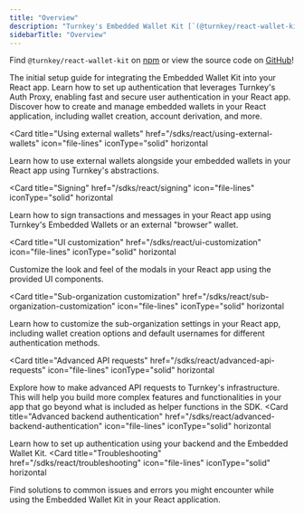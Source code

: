 ```yaml
---
title: "Overview"
description: "Turnkey's Embedded Wallet Kit [`(@turnkey/react-wallet-kit)`](https://www.npmjs.com/package/@turnkey/react-wallet-kit) is the easiest way to integrate Turnkey's Embedded Wallets into your React applications, no backend required. Built on [`@turnkey/core`](https://www.npmjs.com/package/@turnkey/core), it provides a set of UI components and easy-to-use functions, all exported from a hook, allowing you to quickly build secure embedded wallet experiences."
sidebarTitle: "Overview"
---
```



Find `@turnkey/react-wallet-kit` on [npm](https://www.npmjs.com/package/@turnkey/react-wallet-kit) or view the source code on [GitHub](https://github.com/tkhq/sdk/tree/main/packages/react-wallet-kit)!


<CardGroup>
  <Card
    title="Getting started"
    href="/sdks/react/getting-started"
    icon="file-lines"
    iconType="solid"
    horizontal
  >
    The initial setup guide for integrating the Embedded Wallet Kit into your React app.
  </Card>
  <Card
    title="Authentication"
    href="/sdks/react/auth"
    icon="file-lines"
    iconType="solid"
    horizontal
  >
    Learn how to set up authentication that leverages Turnkey's Auth Proxy, enabling fast and secure user authentication in your React app.
  </Card>
  <Card
    title="Using embedded wallets"
    href="/sdks/react/using-embedded-wallets"
    icon="file-lines"
    iconType="solid"
    horizontal
  >
    Discover how to create and manage embedded wallets in your React
    application, including wallet creation, account derivation, and more.
  </Card>

<Card
  title="Using external wallets"
  href="/sdks/react/using-external-wallets"
  icon="file-lines"
  iconType="solid"
  horizontal
>
  Learn how to use external wallets alongside your embedded wallets in your
  React app using Turnkey's abstractions.
</Card>

<Card
  title="Signing"
  href="/sdks/react/signing"
  icon="file-lines"
  iconType="solid"
  horizontal
>
  Learn how to sign transactions and messages in your React app using Turnkey's
  Embedded Wallets or an external "browser" wallet.
</Card>

<Card
  title="UI customization"
  href="/sdks/react/ui-customization"
  icon="file-lines"
  iconType="solid"
  horizontal
>
  Customize the look and feel of the modals in your React app using the provided
  UI components.
</Card>

<Card
  title="Sub-organization customization"
  href="/sdks/react/sub-organization-customization"
  icon="file-lines"
  iconType="solid"
  horizontal
>
  Learn how to customize the sub-organization settings in your React app,
  including wallet creation options and default usernames for different
  authentication methods.
</Card>

<Card
  title="Advanced API requests"
  href="/sdks/react/advanced-api-requests"
  icon="file-lines"
  iconType="solid"
  horizontal
>
  Explore how to make advanced API requests to Turnkey's infrastructure. This
  will help you build more complex features and functionalities in your app that
  go beyond what is included as helper functions in the SDK.
</Card>
<Card
  title="Advanced backend authentication"
  href="/sdks/react/advanced-backend-authentication"
  icon="file-lines"
  iconType="solid"
  horizontal
>
  Learn how to set up authentication using your backend and the Embedded Wallet
  Kit.
</Card>
<Card
  title="Troubleshooting"
  href="/sdks/react/troubleshooting"
  icon="file-lines"
  iconType="solid"
  horizontal
>
  Find solutions to common issues and errors you might encounter while using the
  Embedded Wallet Kit in your React application.
</Card>

</CardGroup>
